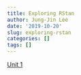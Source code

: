```yaml
---
title: Exploring RStan
author: Jung-Jin Lee
date: '2019-10-20'
slug: exploring-rstan
categories: []
tags: []
---
```


[Unit 1](/Stan_study/Stan_Unit_1.html)